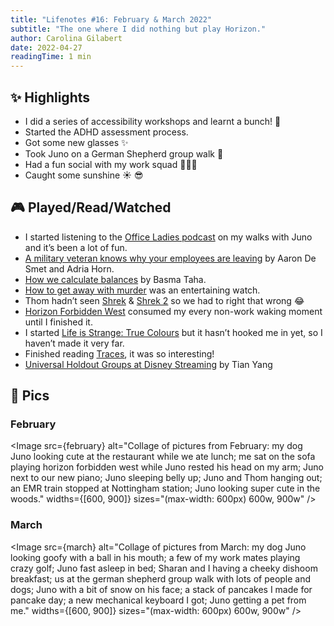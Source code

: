 ```yaml
---
title: "Lifenotes #16: February & March 2022"
subtitle: "The one where I did nothing but play Horizon."
author: Carolina Gilabert
date: 2022-04-27
readingTime: 1 min
---
```



## ✨ Highlights

- I did a series of accessibility workshops and learnt a bunch! 💙
- Started the ADHD assessment process.
- Got some new glasses ✨
- Took Juno on a German Shepherd group walk 🐾
- Had a fun social with my work squad 🏌🏼‍♀️
- Caught some sunshine ☀️ 😎

## 🎮 Played/Read/Watched

- I started listening to the [Office Ladies podcast](https://officeladies.com) on my walks with Juno and it’s been a lot of fun.
- [A military veteran knows why your employees are leaving](https://www.mckinsey.com/business-functions/people-and-organizational-performance/our-insights/a-military-veteran-knows-why-your-employees-are-leaving) by Aaron De Smet and Adria Horn.
- [How we calculate balances](https://monzo.com/blog/2022/02/18/how-we-calculate-balances) by Basma Taha.
- [How to get away with murder](https://www.imdb.com/title/tt3205802/) was an entertaining watch.
- Thom hadn’t seen [Shrek](https://www.imdb.com/title/tt0126029/) & [Shrek 2](https://www.imdb.com/title/tt0298148/) so we had to right that wrong 😂
- [Horizon Forbidden West](https://store.playstation.com/en-gb/concept/10000886) consumed my every non-work waking moment until I finished it.
- I started [Life is Strange: True Colours](https://store.playstation.com/en-gb/product/EP0082-PPSA02047_00-7091966858853560) but it hasn’t hooked me in yet, so I haven’t made it very far.
- Finished reading [Traces](https://uk.bookshop.org/books/traces-the-memoir-of-a-forensic-scientist-and-criminal-investigator/9781788700634), it was so interesting!
- [Universal Holdout Groups at Disney Streaming](https://medium.com/disney-streaming/universal-holdout-groups-at-disney-streaming-2043360def4f) by Tian Yang

## 📸 Pics

### February

<Image
    src={february}
    alt="Collage of pictures from February: my dog Juno looking cute at the restaurant while we ate lunch; me sat on the sofa playing horizon forbidden west while Juno rested his head on my arm; Juno next to our new piano; Juno sleeping belly up; Juno and Thom hanging out; an EMR train stopped at Nottingham station; Juno looking super cute in the woods."
    widths={[600, 900]}
    sizes="(max-width: 600px) 600w, 900w"
/>

### March

<Image
    src={march}
    alt="Collage of pictures from March: my dog Juno looking goofy with a ball in his mouth; a few of my work mates playing crazy golf; Juno fast asleep in bed; Sharan and I having a cheeky dishoom breakfast; us at the german shepherd group walk with lots of people and dogs; Juno with a bit of snow on his face; a stack of pancakes I made for pancake day; a new mechanical keyboard I got; Juno getting a pet from me."
    widths={[600, 900]}
    sizes="(max-width: 600px) 600w, 900w"
/>
